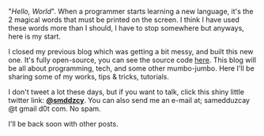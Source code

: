<div>

"_Hello, World_". When a programmer starts learning a new language, it's the 2 magical words that must be printed on the screen. I think I have used these words more than I should, I have to stop somewhere but anyways, here is my start.

I closed my previous blog which was getting a bit messy, and built this new one. It's fully open-source, you can see the source code [here](https://github.com/smddzcy/smddzcy.com). This blog will be all about programming, tech, and some other mumbo-jumbo. Here I'll be sharing some of my works, tips & tricks, tutorials.

I don't tweet a lot these days, but if you want to talk, click this shiny little twitter link: **[@smddzcy](http://twitter.com/smddzcy)**. You can also send me an e-mail at; samedduzcay @t gmail d0t com. No spam.

I'll be back soon with other posts.

</div>